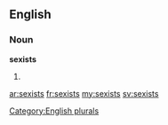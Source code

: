 ==English==

===Noun===
'''sexists'''

# {{plural of|[[sexist]]}}

[[Category:English plurals]]

[[ar:sexists]]
[[fr:sexists]]
[[my:sexists]]
[[sv:sexists]]